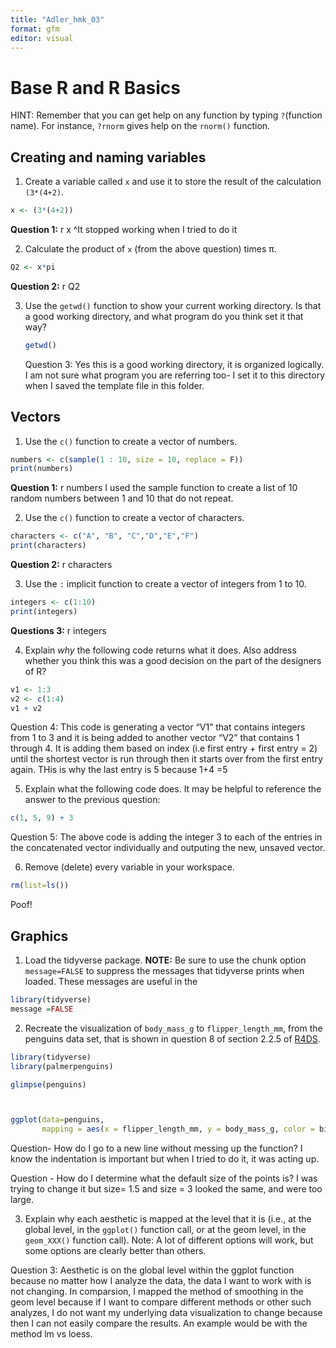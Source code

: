 ```yaml
---
title: "Adler_hmk_03"
format: gfm
editor: visual
---
```


# Base R and R Basics

HINT: Remember that you can get help on any function by typing `?`(function name). For instance, `?rnorm` gives help on the `rnorm()` function.

## Creating and naming variables

1.  Create a variable called `x` and use it to store the result of the calculation `(3*(4+2)`.
```r
x <- (3*(4+2))
```
**Question 1:** r x
 ^It stopped working when I tried to do it

2.  Calculate the product of `x` (from the above question) times π.
```r
Q2 <- x*pi
```
**Question 2:** r Q2

3.  Use the `getwd()` function to show your current working directory. Is that a good working directory, and what program do you think set it that way?

    ```r
    getwd()
    ```
Question 3: Yes this is a good working directory, it is organized logically. I am not sure what program you are referring too- I set it to this directory when I saved the template file in this folder.

## Vectors

1.  Use the `c()` function to create a vector of numbers.
```r
numbers <- c(sample(1 : 10, size = 10, replace = F)) 
print(numbers)
```
**Question 1:** r numbers
I used the sample function to create a list of 10 random numbers between 1 and 10 that do not repeat.

2.  Use the `c()` function to create a vector of characters.
```r
characters <- c("A", "B", "C","D","E","F")
print(characters)
```
**Question 2:** r characters

3.  Use the `:` implicit function to create a vector of integers from 1 to 10.
```r
integers <- c(1:10)
print(integers)
```
**Questions 3:** r integers

4.  Explain *why* the following code returns what it does. Also address whether you think this was a good decision on the part of the designers of R?

```r
v1 <- 1:3
v2 <- c(1:4)
v1 + v2
```
Question 4: This code is generating a vector "V1" that contains integers from 1 to 3 and it is being added to another vector "V2" that contains 1 through 4. It is adding them based on index (i.e first entry + first entry = 2) until the shortest vector is run through then it starts over from the first entry again. THis is why the last entry is 5 because 1+4 =5

5.  Explain what the following code does. It may be helpful to reference the answer to the previous question:

```r
c(1, 5, 9) + 3
```
Question 5: The above code is adding the integer 3 to each of the entries in the concatenated vector individually and outputing the new, unsaved vector. 

6.  Remove (delete) every variable in your workspace.
```r
rm(list=ls())
```
Poof!

## Graphics

1.  Load the tidyverse package. **NOTE:** Be sure to use the chunk option `message=FALSE` to suppress the messages that tidyverse prints when loaded. These messages are useful in the

```r
library(tidyverse)
message =FALSE
```

2.  Recreate the visualization of `body_mass_g` to `flipper_length_mm`, from the penguins data set, that is shown in question 8 of section 2.2.5 of [R4DS](https://r4ds.hadley.nz/data-visualize).

```r
library(tidyverse)
library(palmerpenguins)

glimpse(penguins)



ggplot(data=penguins, 
       mapping = aes(x = flipper_length_mm, y = body_mass_g, color = bill_depth_mm)) + geom_point() + geom_smooth(method ="loess")
```
Question- How do I go to a new line without messing up the function? I know the indentation is important but when I tried to do it, it was acting up.

Question - How do I determine what the default size of the points is? I was trying to change it but size= 1.5 and size = 3 looked the same, and were too large. 

3.  Explain why each aesthetic is mapped at the level that it is (i.e., at the global level, in the `ggplot()` function call, or at the geom level, in the `geom_XXX()` function call). Note: A lot of different options will work, but some options are clearly better than others.

Question 3: Aesthetic is on the global level within the ggplot function because no matter how I analyze the data, the data I want to work with is not changing. In comparsion, I mapped the method of smoothing in the geom level because if I want to compare different methods or other such analyzes, I do not want my underlying data visualization to change because then I can not easily compare the results. An example would be with the method lm vs loess.

